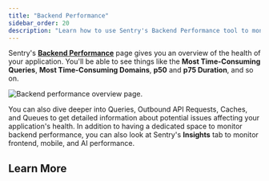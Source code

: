 ```yaml
---
title: "Backend Performance"
sidebar_order: 20
description: "Learn how to use Sentry's Backend Performance tool to monitor things like queries, outbound API requests, caches, and queues."
---
```


Sentry's [**Backend Performance**](https://sentry.io/orgredirect/organizations/:orgslug/insights/backend/) page gives you an overview of the health of your application. You'll be able to see things like the **Most Time-Consuming Queries**, **Most Time-Consuming Domains**, **p50** and **p75 Duration**, and so on.

![Backend performance overview page.](../img/backend-performance-overview.png)

You can also dive deeper into Queries, Outbound API Requests, Caches, and Queues to get detailed information about potential issues affecting your application's health. In addition to having a dedicated space to monitor backend performance, you can also look at Sentry's **Insights** tab to monitor frontend, mobile, and AI performance. 

## Learn More

<PageGrid />
